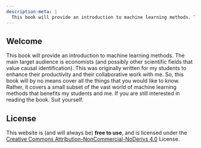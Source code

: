 ```yaml
---
description-meta: |
  This book will provide an introduction to machine learning methods. The main target audience is economists (and possible other scientific fields that value causal identification). This was originally written for my students to enhance their productivity and their collaborative work with me. So, this book will by no means cover all the things that you would like to know. Rather, it covers a small subset of the vast world of machine learning methods that benefits my students and me. If you are still interested in reading the book. Suit yourself.
---
```


## Welcome {.unnumbered}

This book will provide an introduction to machine learning methods. The main target audience is economists (and possibly other scientific fields that value causal identification). This was originally written for my students to enhance their productivity and their collaborative work with me. So, this book will by no means cover all the things that you would like to know. Rather, it covers a small subset of the vast world of machine learning methods that benefits my students and me. If you are still interested in reading the book. Suit yourself.

## License {.unnumbered}

This website is (and will always be) **free to use**, and is licensed under the [Creative Commons Attribution-NonCommercial-NoDerivs 4.0](https://creativecommons.org/licenses/by-nc-nd/4.0/) License.